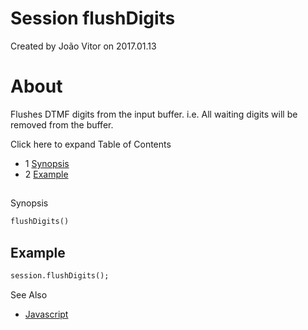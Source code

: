 
# Session flushDigits 

 Created by  João Vitor on 2017.01.13

# About

Flushes DTMF digits from the input buffer. i.e. All waiting digits will be removed from the buffer.

Click here to expand Table of Contents

* 1 [Synopsis](#-freeswitch--session-flushdigits-)
* 2 [Example](#example)

##   
Synopsis

```xml
flushDigits()
```

## Example

```xml
session.flushDigits();
```

See Also

* [Javascript](../index.mdx#api)


